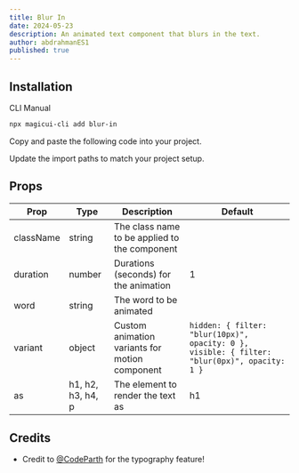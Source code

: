 ```yaml
---
title: Blur In
date: 2024-05-23
description: An animated text component that blurs in the text.
author: abdrahmanES1
published: true
---
```


<ComponentPreview name="blur-in-demo" />

## Installation

<Tabs defaultValue="cli">

<TabsList>
  <TabsTrigger value="cli">CLI</TabsTrigger>
  <TabsTrigger value="manual">Manual</TabsTrigger>
</TabsList>
<TabsContent value="cli">

```bash
npx magicui-cli add blur-in
```

</TabsContent>

<TabsContent value="manual">

<Steps>

<Step>Copy and paste the following code into your project.</Step>

<ComponentSource name="blur-in" />

<Step>Update the import paths to match your project setup.</Step>

</Steps>

</TabsContent>

</Tabs>

## Props

| Prop      | Type              | Description                                    | Default                                                                                      |
| --------- | ----------------- | ---------------------------------------------- | -------------------------------------------------------------------------------------------- |
| className | string            | The class name to be applied to the component  |                                                                                              |
| duration  | number            | Durations (seconds) for the animation          | 1                                                                                            |
| word      | string            | The word to be animated                        |                                                                                              |
| variant   | object            | Custom animation variants for motion component | `hidden: { filter: "blur(10px)", opacity: 0 }, visible: { filter: "blur(0px)", opacity: 1 }` |
| as        | h1, h2, h3, h4, p | The element to render the text as              | h1                                                                                           |

## Credits

- Credit to [@CodeParth](https://twitter.com/Code_Parth) for the typography feature!